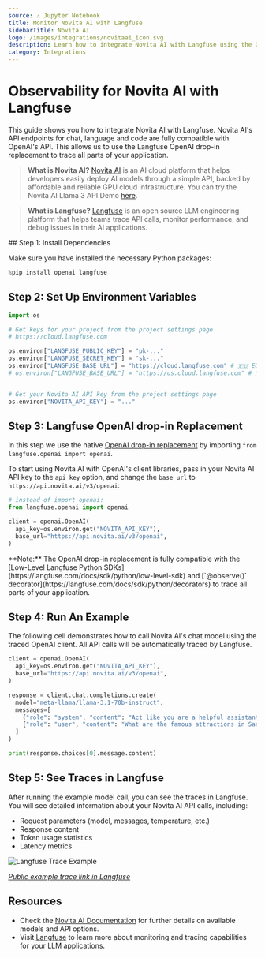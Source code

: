 ```yaml
---
source: ⚠️ Jupyter Notebook
title: Monitor Novita AI with Langfuse
sidebarTitle: Novita AI
logo: /images/integrations/novitaai_icon.svg
description: Learn how to integrate Novita AI with Langfuse using the OpenAI drop-in replacement.
category: Integrations
---
```


# Observability for Novita AI with Langfuse

This guide shows you how to integrate Novita AI with Langfuse. Novita AI's API endpoints for chat, language and code are fully compatible with OpenAI's API. This allows us to use the Langfuse OpenAI drop-in replacement to trace all parts of your application.

> **What is Novita AI?** [Novita AI](https://novita.ai/) is an AI cloud platform that helps developers easily deploy AI models through a simple API, backed by affordable and reliable GPU cloud infrastructure. You can try the Novita AI Llama 3 API Demo [here](https://novita.ai/model-api/product/llm-api/playground/meta-llama-llama-3.1-70b-instruct).

> **What is Langfuse?** [Langfuse](https://langfuse.com) is an open source LLM engineering platform that helps teams trace API calls, monitor performance, and debug issues in their AI applications.

<Steps>
## Step 1: Install Dependencies

Make sure you have installed the necessary Python packages:


```python
%pip install openai langfuse
```

## Step 2: Set Up Environment Variables


```python
import os

# Get keys for your project from the project settings page
# https://cloud.langfuse.com

os.environ["LANGFUSE_PUBLIC_KEY"] = "pk-..." 
os.environ["LANGFUSE_SECRET_KEY"] = "sk-..."
os.environ["LANGFUSE_BASE_URL"] = "https://cloud.langfuse.com" # 🇪🇺 EU region
# os.environ["LANGFUSE_BASE_URL"] = "https://us.cloud.langfuse.com" # 🇺🇸 US region


# Get your Novita AI API key from the project settings page
os.environ["NOVITA_API_KEY"] = "..."
```

## Step 3: Langfuse OpenAI drop-in Replacement

In this step we use the native [OpenAI drop-in replacement](https://langfuse.com/integrations/model-providers/openai-py) by importing `from langfuse.openai import openai`.

To start using Novita AI with OpenAI's client libraries, pass in your Novita AI API key to the `api_key` option, and change the `base_url` to `https://api.novita.ai/v3/openai`:


```python
# instead of import openai:
from langfuse.openai import openai

client = openai.OpenAI(
  api_key=os.environ.get("NOVITA_API_KEY"),
  base_url="https://api.novita.ai/v3/openai",
)
```

<Callout type="info" emoji="ℹ️">
**Note:** The OpenAI drop-in replacement is fully compatible with the [Low-Level Langfuse Python SDKs](https://langfuse.com/docs/sdk/python/low-level-sdk) and [`@observe()` decorator](https://langfuse.com/docs/sdk/python/decorators) to trace all parts of your application.
</Callout>

## Step 4: Run An Example

The following cell demonstrates how to call Novita AI's chat model using the traced OpenAI client. All API calls will be automatically traced by Langfuse.


```python
client = openai.OpenAI(
  api_key=os.environ.get("NOVITA_API_KEY"),
  base_url="https://api.novita.ai/v3/openai",
)

response = client.chat.completions.create(
  model="meta-llama/llama-3.1-70b-instruct",
  messages=[
    {"role": "system", "content": "Act like you are a helpful assistant."},
    {"role": "user", "content": "What are the famous attractions in San Francisco?"},
  ]
)

print(response.choices[0].message.content)
```

## Step 5: See Traces in Langfuse

After running the example model call, you can see the traces in Langfuse. You will see detailed information about your Novita AI API calls, including:

- Request parameters (model, messages, temperature, etc.)
- Response content
- Token usage statistics
- Latency metrics

![Langfuse Trace Example](https://langfuse.com/images/cookbook/integration-novitaai/novitaai-example-trace.png)

_[Public example trace link in Langfuse](https://cloud.langfuse.com/project/cm7ua5l6e05wlad07qr6ce2wn/traces/039cc8b2-dba0-479f-9cd6-63672bc08c71?timestamp=2025-03-06T02%3A15%3A15.184Z)_
</Steps>


<LearnMore />

## Resources

- Check the [Novita AI Documentation](https://novita.ai/docs/guides/introduction) for further details on available models and API options.
- Visit [Langfuse](https://langfuse.com) to learn more about monitoring and tracing capabilities for your LLM applications.

